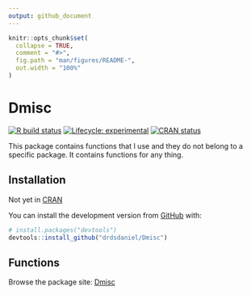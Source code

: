 ```yaml
---
output: github_document
---
```


<!-- README.md is generated from README.Rmd. Please edit that file -->

```r
knitr::opts_chunk$set(
  collapse = TRUE,
  comment = "#>",
  fig.path = "man/figures/README-",
  out.width = "100%"
)
```

# Dmisc

<!-- badges: start -->
[![R build status](https://github.com/drdsdaniel/Dmisc/workflows/R-CMD-check/badge.svg)](https://github.com/drdsdaniel/Dmisc/actions)
[![Lifecycle: experimental](https://img.shields.io/badge/lifecycle-experimental-orange.svg)](https://www.tidyverse.org/lifecycle/#experimental)
[![CRAN status](https://www.r-pkg.org/badges/version/Dmisc)](https://CRAN.R-project.org/package=Dmisc)
<!-- badges: end -->

This package contains functions that I use and they do not belong to a specific package. It contains functions for any thing.

## Installation

Not yet in [CRAN](https://CRAN.R-project.org)
<!-- You can install the released version of Dmisc from [CRAN](https://CRAN.R-project.org) with: -->

<!-- ``` r -->
<!-- install.packages("Dmisc") -->
<!-- ``` -->

You can install the development version from [GitHub](https://github.com/) with:

``` r
# install.packages("devtools")
devtools::install_github("drdsdaniel/Dmisc")
```

## Functions

Browse the package site: [Dmisc](https://drdsdaniel.github.io/Dmisc/)
